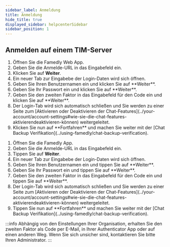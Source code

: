 ```yaml
---
sidebar_label: Anmeldung
title: Anmeldung
hide_title: true
displayed_sidebar: helpcenterSidebar
sidebar_position: 1
---
```



<div class="hero hero--primary">
  <div class="container">
    <h2 class="hero__title">Anmelden auf einem TIM-Server</h2>
  </div>
</div>

<Tabs>
  <TabItem value="desktop" label="Desktop">
  <ol>
    <li>Öffnen Sie die Famedly Web App.</li>
    <li>Geben Sie die Anmelde-URL in das Eingabefeld ein.</li>
    <li>Klicken Sie auf <b>Weiter</b>.</li>
    <li>Ein neuer Tab zur Eingabebe der Login-Daten wird sich öffnen.</li>
    <li>Geben Sie Ihren Benutzernamen ein und klicken Sie auf **Weiter**.</li>
    <li>Geben Sie Ihr Passwort ein und klicken Sie auf **Weiter**.</li>
    <li>Geben Sie den zweiten Faktor in das Eingabefeld für den Code ein und klicken Sie auf **Weiter**.</li>
    <li>Der Login-Tab wird sich automatisch schließen und Sie werden zu einer Seite zum [Aktivieren oder Deaktivieren der Chat-Features](../your-account/account-settings#wie-sie-die-chat-features-aktivierendeaktivieren-können) weitergeleitet.</li>
    <li>Klicken Sie nun auf **Fortfahren** und machen Sie weiter mit der [Chat Backup Verifikation](../using-famedly/chat-backup-verification).</li>
  </ol>
  </TabItem>
  <TabItem value="mobile" label="Mobil">
  <ol>
    <li>Öffnen Sie die Famedly App.</li>
    <li>Geben Sie die Anmelde-URL in das Eingabefeld ein.</li>
    <li>Tippen Sie auf <b>Weiter</b>.</li>
    <li>Ein neuer Tab zur Eingabebe der Login-Daten wird sich öffnen.</li>
    <li>Geben Sie Ihren Benutzernamen ein und tippen Sie auf **Weiter**.</li>
    <li>Geben Sie Ihr Passwort ein und tippen Sie auf **Weiter**.</li>
    <li>Geben Sie den zweiten Faktor in das Eingabefeld für den Code ein und tippen Sie auf **Weiter**.</li>
    <li>Der Login-Tab wird sich automatisch schließen und Sie werden zu einer Seite zum [Aktivieren oder Deaktivieren der Chat-Features](../your-account/account-settings#wie-sie-die-chat-features-aktivierendeaktivieren-können) weitergeleitet.</li>
    <li>Tippen Sie nun auf **Fortfahren** und machen Sie weiter mit der [Chat Backup Verifikation](../using-famedly/chat-backup-verification).</li>
  </ol>
  </TabItem>
</Tabs>

:::info
Abhängig von den Einstellungen Ihrer Organisation, erhalten Sie den zweiten Faktor als Code per E-Mail, in Ihrer Authenticator App oder auf einen anderen Weg. Wenn Sie sich unsicher sind, kontaktieren Sie bitte Ihren Administrator.
:::
